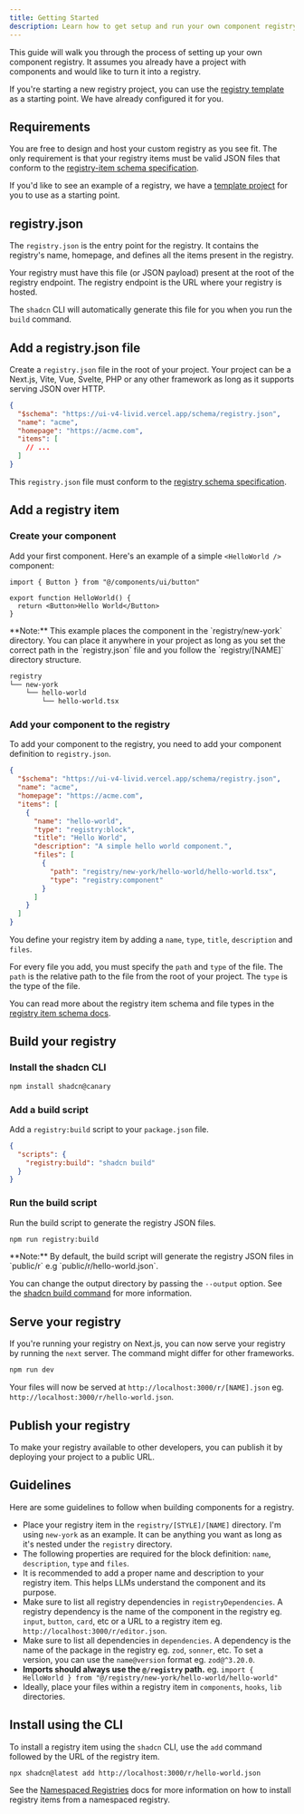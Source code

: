 ```yaml
---
title: Getting Started
description: Learn how to get setup and run your own component registry.
---
```


This guide will walk you through the process of setting up your own component registry. It assumes you already have a project with components and would like to turn it into a registry.

If you're starting a new registry project, you can use the [registry template](https://github.com/shadcn-ui/registry-template) as a starting point. We have already configured it for you.

## Requirements

You are free to design and host your custom registry as you see fit. The only requirement is that your registry items must be valid JSON files that conform to the [registry-item schema specification](/docs/registry/registry-item-json).

If you'd like to see an example of a registry, we have a [template project](https://github.com/shadcn-ui/registry-template) for you to use as a starting point.

## registry.json

The `registry.json` is the entry point for the registry. It contains the registry's name, homepage, and defines all the items present in the registry.

Your registry must have this file (or JSON payload) present at the root of the registry endpoint. The registry endpoint is the URL where your registry is hosted.

The `shadcn` CLI will automatically generate this file for you when you run the `build` command.

## Add a registry.json file

Create a `registry.json` file in the root of your project. Your project can be a Next.js, Vite, Vue, Svelte, PHP or any other framework as long as it supports serving JSON over HTTP.

```json title="registry.json" showLineNumbers
{
  "$schema": "https://ui-v4-livid.vercel.app/schema/registry.json",
  "name": "acme",
  "homepage": "https://acme.com",
  "items": [
    // ...
  ]
}
```

This `registry.json` file must conform to the [registry schema specification](/docs/registry/registry-json).

## Add a registry item

### Create your component

Add your first component. Here's an example of a simple `<HelloWorld />` component:

```tsx title="registry/new-york/hello-world/hello-world.tsx" showLineNumbers
import { Button } from "@/components/ui/button"

export function HelloWorld() {
  return <Button>Hello World</Button>
}
```

<Callout className="mt-6">
  **Note:** This example places the component in the `registry/new-york`
  directory. You can place it anywhere in your project as long as you set the
  correct path in the `registry.json` file and you follow the `registry/[NAME]`
  directory structure.
</Callout>

```txt
registry
└── new-york
    └── hello-world
        └── hello-world.tsx
```

### Add your component to the registry

To add your component to the registry, you need to add your component definition to `registry.json`.

```json title="registry.json" showLineNumbers {6-17}
{
  "$schema": "https://ui-v4-livid.vercel.app/schema/registry.json",
  "name": "acme",
  "homepage": "https://acme.com",
  "items": [
    {
      "name": "hello-world",
      "type": "registry:block",
      "title": "Hello World",
      "description": "A simple hello world component.",
      "files": [
        {
          "path": "registry/new-york/hello-world/hello-world.tsx",
          "type": "registry:component"
        }
      ]
    }
  ]
}
```

You define your registry item by adding a `name`, `type`, `title`, `description` and `files`.

For every file you add, you must specify the `path` and `type` of the file. The `path` is the relative path to the file from the root of your project. The `type` is the type of the file.

You can read more about the registry item schema and file types in the [registry item schema docs](/docs/registry/registry-item-json).

## Build your registry

### Install the shadcn CLI

```bash
npm install shadcn@canary
```

### Add a build script

Add a `registry:build` script to your `package.json` file.

```json title="package.json" showLineNumbers
{
  "scripts": {
    "registry:build": "shadcn build"
  }
}
```

### Run the build script

Run the build script to generate the registry JSON files.

```bash
npm run registry:build
```

<Callout className="mt-6">
  **Note:** By default, the build script will generate the registry JSON files
  in `public/r` e.g `public/r/hello-world.json`.

You can change the output directory by passing the `--output` option. See the [shadcn build command](/docs/cli#build) for more information.

</Callout>

## Serve your registry

If you're running your registry on Next.js, you can now serve your registry by running the `next` server. The command might differ for other frameworks.

```bash
npm run dev
```

Your files will now be served at `http://localhost:3000/r/[NAME].json` eg. `http://localhost:3000/r/hello-world.json`.

## Publish your registry

To make your registry available to other developers, you can publish it by deploying your project to a public URL.

## Guidelines

Here are some guidelines to follow when building components for a registry.

- Place your registry item in the `registry/[STYLE]/[NAME]` directory. I'm using `new-york` as an example. It can be anything you want as long as it's nested under the `registry` directory.
- The following properties are required for the block definition: `name`, `description`, `type` and `files`.
- It is recommended to add a proper name and description to your registry item. This helps LLMs understand the component and its purpose.
- Make sure to list all registry dependencies in `registryDependencies`. A registry dependency is the name of the component in the registry eg. `input`, `button`, `card`, etc or a URL to a registry item eg. `http://localhost:3000/r/editor.json`.
- Make sure to list all dependencies in `dependencies`. A dependency is the name of the package in the registry eg. `zod`, `sonner`, etc. To set a version, you can use the `name@version` format eg. `zod@^3.20.0`.
- **Imports should always use the `@/registry` path.** eg. `import { HelloWorld } from "@/registry/new-york/hello-world/hello-world"`
- Ideally, place your files within a registry item in `components`, `hooks`, `lib` directories.

## Install using the CLI

To install a registry item using the `shadcn` CLI, use the `add` command followed by the URL of the registry item.

```bash
npx shadcn@latest add http://localhost:3000/r/hello-world.json
```

See the [Namespaced
Registries](/docs/registry/namespace) docs for more information on
how to install registry items from a namespaced registry.
